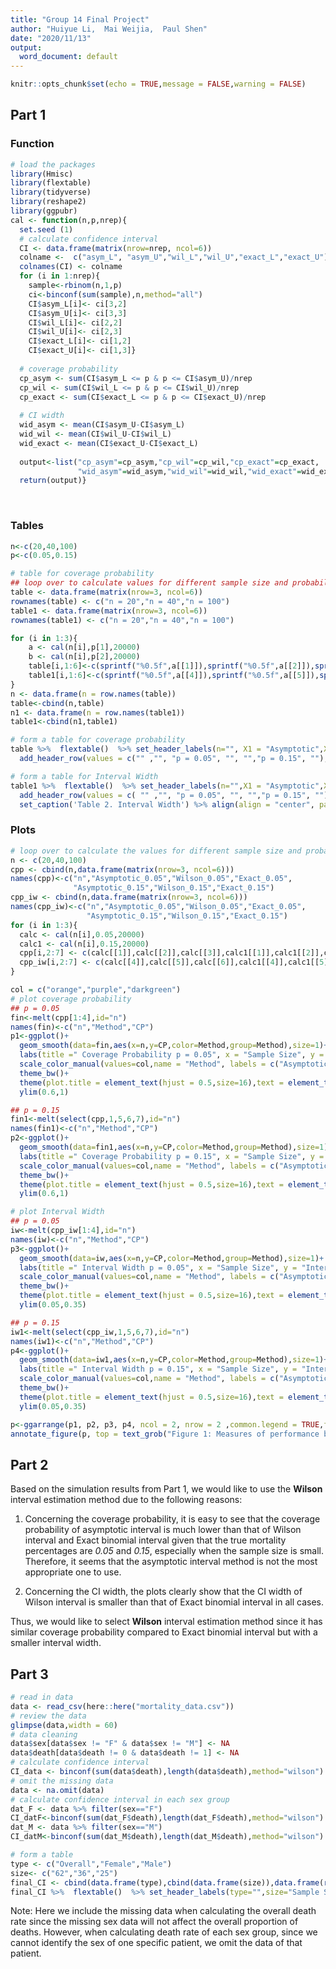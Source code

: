```yaml
---
title: "Group 14 Final Project"
author: "Huiyue Li,  Mai Weijia,  Paul Shen"
date: "2020/11/13"
output:
  word_document: default
---
```


```r
knitr::opts_chunk$set(echo = TRUE,message = FALSE,warning = FALSE)
```

## Part 1

### Function

```r
# load the packages
library(Hmisc)   
library(flextable)
library(tidyverse)
library(reshape2)
library(ggpubr)
cal <- function(n,p,nrep){
  set.seed (1)
  # calculate confidence interval
  CI <- data.frame(matrix(nrow=nrep, ncol=6))
  colname <-  c("asym_L", "asym_U","wil_L","wil_U","exact_L","exact_U")
  colnames(CI) <- colname
  for (i in 1:nrep){
    sample<-rbinom(n,1,p)
    ci<-binconf(sum(sample),n,method="all")
    CI$asym_L[i]<- ci[3,2]
    CI$asym_U[i]<- ci[3,3]
    CI$wil_L[i]<- ci[2,2]
    CI$wil_U[i]<- ci[2,3]
    CI$exact_L[i]<- ci[1,2]
    CI$exact_U[i]<- ci[1,3]}
  
  # coverage probability
  cp_asym <- sum(CI$asym_L <= p & p <= CI$asym_U)/nrep
  cp_wil <- sum(CI$wil_L <= p & p <= CI$wil_U)/nrep
  cp_exact <- sum(CI$exact_L <= p & p <= CI$exact_U)/nrep
  
  # CI width
  wid_asym <- mean(CI$asym_U-CI$asym_L)
  wid_wil <- mean(CI$wil_U-CI$wil_L)
  wid_exact <- mean(CI$exact_U-CI$exact_L)
  
  output<-list("cp_asym"=cp_asym,"cp_wil"=cp_wil,"cp_exact"=cp_exact,
               "wid_asym"=wid_asym,"wid_wil"=wid_wil,"wid_exact"=wid_exact)
  return(output)}
```

<br>

### Tables

```r
n<-c(20,40,100)
p<-c(0.05,0.15)

# table for coverage probability
## loop over to calculate values for different sample size and probability
table <- data.frame(matrix(nrow=3, ncol=6))
rownames(table) <- c("n = 20","n = 40","n = 100")
table1 <- data.frame(matrix(nrow=3, ncol=6))
rownames(table1) <- c("n = 20","n = 40","n = 100")

for (i in 1:3){
    a <- cal(n[i],p[1],20000)
    b <- cal(n[i],p[2],20000)
    table[i,1:6]<-c(sprintf("%0.5f",a[[1]]),sprintf("%0.5f",a[[2]]),sprintf("%0.5f",a[[3]]),sprintf("%0.5f",b[[1]]),sprintf("%0.5f",b[[2]]),sprintf("%0.5f",b[[3]]))
    table1[i,1:6]<-c(sprintf("%0.5f",a[[4]]),sprintf("%0.5f",a[[5]]),sprintf("%0.5f",a[[6]]),sprintf("%0.5f",b[[4]]),sprintf("%0.5f",b[[5]]),sprintf("%0.5f",b[[6]]))
}
n <- data.frame(n = row.names(table))
table<-cbind(n,table) 
n1 <- data.frame(n = row.names(table1))
table1<-cbind(n1,table1)

# form a table for coverage probability
table %>%  flextable()  %>% set_header_labels(n="", X1 = "Asymptotic",X2 = "Wilson", X3 = "Exact", "col_1",X4 = "Asymptotic",X5="Wilson",X6="Exact")  %>% 
  add_header_row(values = c("" ,"", "p = 0.05", "", "","p = 0.15", ""), top = TRUE ) %>% theme_booktabs() %>% autofit() %>% empty_blanks() %>%  set_caption('Table 1. Coverage Probability') %>% align(align = "center", part = "all")
```

\newpage

```r
# form a table for Interval Width
table1 %>%  flextable()  %>% set_header_labels(n="",X1 = "Asymptotic",X2 = "Wilson", X3 = "Exact", "col_1",X4 = "Asymptotic",X5="Wilson",X6="Exact") %>% 
  add_header_row(values = c( "" ,"", "p = 0.05", "", "","p = 0.15", ""), top = TRUE )  %>% theme_booktabs() %>% autofit() %>% empty_blanks() %>%  
  set_caption('Table 2. Interval Width') %>% align(align = "center", part = "all") 
```

\newpage

### Plots

```r
# loop over to calculate the values for different sample size and probability
n <- c(20,40,100)
cpp <- cbind(n,data.frame(matrix(nrow=3, ncol=6)))
names(cpp)<-c("n","Asymptotic_0.05","Wilson_0.05","Exact_0.05",
              "Asymptotic_0.15","Wilson_0.15","Exact_0.15")
cpp_iw <- cbind(n,data.frame(matrix(nrow=3, ncol=6)))
names(cpp_iw)<-c("n","Asymptotic_0.05","Wilson_0.05","Exact_0.05",
                 "Asymptotic_0.15","Wilson_0.15","Exact_0.15")
for (i in 1:3){
  calc <- cal(n[i],0.05,20000)
  calc1 <- cal(n[i],0.15,20000)
  cpp[i,2:7] <- c(calc[[1]],calc[[2]],calc[[3]],calc1[[1]],calc1[[2]],calc1[[3]])
  cpp_iw[i,2:7] <- c(calc[[4]],calc[[5]],calc[[6]],calc1[[4]],calc1[[5]],calc1[[6]])
}

col = c("orange","purple","darkgreen")
# plot coverage probability
## p = 0.05
fin<-melt(cpp[1:4],id="n")
names(fin)<-c("n","Method","CP")
p1<-ggplot()+
  geom_smooth(data=fin,aes(x=n,y=CP,color=Method,group=Method),size=1)+
  labs(title =" Coverage Probability p = 0.05", x = "Sample Size", y = "Coverage Probability") +
  scale_color_manual(values=col,name = "Method", labels = c("Asymptotic", "Wilson", "Exact"))+
  theme_bw()+
  theme(plot.title = element_text(hjust = 0.5,size=16),text = element_text(size = 14))+
  ylim(0.6,1)

## p = 0.15
fin1<-melt(select(cpp,1,5,6,7),id="n")
names(fin1)<-c("n","Method","CP")
p2<-ggplot()+
  geom_smooth(data=fin1,aes(x=n,y=CP,color=Method,group=Method),size=1)+
  labs(title =" Coverage Probability p = 0.15", x = "Sample Size", y = "Coverage Probability") +
  scale_color_manual(values=col,name = "Method", labels = c("Asymptotic", "Wilson", "Exact"))+
  theme_bw()+
  theme(plot.title = element_text(hjust = 0.5,size=16),text = element_text(size = 14))+
  ylim(0.6,1)

# plot Interval Width
## p = 0.05
iw<-melt(cpp_iw[1:4],id="n")
names(iw)<-c("n","Method","CP")
p3<-ggplot()+
  geom_smooth(data=iw,aes(x=n,y=CP,color=Method,group=Method),size=1)+
  labs(title =" Interval Width p = 0.05", x = "Sample Size", y = "Interval Width") +
  scale_color_manual(values=col,name = "Method", labels = c("Asymptotic", "Wilson", "Exact"))+
  theme_bw()+
  theme(plot.title = element_text(hjust = 0.5,size=16),text = element_text(size = 14))+
  ylim(0.05,0.35)

## p = 0.15
iw1<-melt(select(cpp_iw,1,5,6,7),id="n")
names(iw1)<-c("n","Method","CP")
p4<-ggplot()+
  geom_smooth(data=iw1,aes(x=n,y=CP,color=Method,group=Method),size=1)+
  labs(title =" Interval Width p = 0.15", x = "Sample Size", y = "Interval Width") +
  scale_color_manual(values=col,name = "Method", labels = c("Asymptotic", "Wilson", "Exact"))+
  theme_bw()+
  theme(plot.title = element_text(hjust = 0.5,size=16),text = element_text(size = 14))+
  ylim(0.05,0.35)

p<-ggarrange(p1, p2, p3, p4, ncol = 2, nrow = 2 ,common.legend = TRUE,font.label = list(size = 14))
annotate_figure(p, top = text_grob("Figure 1: Measures of performance by varying conditions", face = "bold", size = 20))
```

\newpage

## Part 2

Based on the simulation results from Part 1, we would like to use the **Wilson** interval estimation method due to the following reasons: 
 
(1) Concerning the coverage probability, it is easy to see that the coverage probability of asymptotic interval is much lower than that of Wilson interval and Exact binomial interval given that the true mortality percentages are *0.05* and *0.15*, especially when the sample size is small. Therefore, it seems that the asymptotic interval method is not the most appropriate one to use. 
 
(2) Concerning the CI width, the plots clearly show that the CI width of Wilson interval is smaller than that of Exact binomial interval in all cases. 

Thus, we would like to select **Wilson** interval estimation method since it has similar coverage probability compared to Exact binomial interval but with a smaller interval width.

\newpage

## Part 3
 
```r
# read in data
data <- read_csv(here::here("mortality_data.csv"))
# review the data
glimpse(data,width = 60)
# data cleaning
data$sex[data$sex != "F" & data$sex != "M"] <- NA
data$death[data$death != 0 & data$death != 1] <- NA
# calculate confidence interval
CI_data <- binconf(sum(data$death),length(data$death),method="wilson")
# omit the missing data
data <- na.omit(data)
# calculate confidence interval in each sex group
dat_F <- data %>% filter(sex=="F")
CI_datF<-binconf(sum(dat_F$death),length(dat_F$death),method="wilson")
dat_M <- data %>% filter(sex=="M")
CI_datM<-binconf(sum(dat_M$death),length(dat_M$death),method="wilson")

# form a table
type <- c("Overall","Female","Male") 
size<- c("62","36","25")
final_CI <- cbind(data.frame(type),cbind(data.frame(size)),data.frame(rbind(sprintf("%0.4f",CI_data[1:3]),sprintf("%0.4f",CI_datF[1:3]),sprintf("%0.4f",CI_datM[1:3]))))
final_CI %>%  flextable()  %>% set_header_labels(type="",size="Sample Size", X1="Point Estimation",X2="Lower",X3 = "Upper") %>%  theme_booktabs() %>% autofit() %>% empty_blanks() %>% set_caption('Table 3. Wilson Confidence Interval') %>% align(align = "center", part = "all") 
```

Note: Here we include the missing data when calculating the overall death rate since the missing sex data will not affect the overall proportion of deaths. However, when calculating death rate of each sex group, since we cannot identify the sex of one specific patient, we omit the data of that patient.
